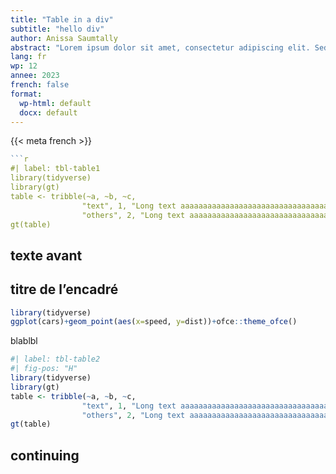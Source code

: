 ```yaml
---
title: "Table in a div"
subtitle: "hello div"
author: Anissa Saumtally
abstract: "Lorem ipsum dolor sit amet, consectetur adipiscing elit. Sed ac augue quis velit varius cursus. Pellentesque a auctor lectus, at auctor neque. Maecenas lorem mauris, varius nec metus vel, varius pulvinar augue. Phasellus eget nisl commodo nunc vestibulum venenatis sed id lorem. Ut rutrum pretium dolor quis sagittis. Proin porttitor mollis fringilla. Praesent sed convallis odio. Vestibulum consequat, libero auctor hendrerit blandit, purus erat laoreet dolor, sit amet pellentesque neque arcu nec elit. Curabitur feugiat, dolor efficitur dapibus fermentum, eros lacus gravida dui, eget mattis magna orci quis dui. Etiam viverra ante lacus, quis congue lorem euismod sed. Proin sed elit interdum, pretium purus vitae, fermentum risus. Sed facilisis vehicula arcu vitae efficitur. Donec aliquet auctor dui in blandit."
lang: fr
wp: 12
annee: 2023
french: false
format:
  wp-html: default
  docx: default
---
```


{{< meta french >}}

```r
```r
#| label: tbl-table1
library(tidyverse)
library(gt)
table <- tribble(~a, ~b, ~c,
                "text", 1, "Long text aaaaaaaaaaaaaaaaaaaaaaaaaaaaaaaaaaaaargh",
                "others", 2, "Long text aaaaaaaaaaaaaaaaaaaaaaaaaaaaaaaaaaaaargh") 
gt(table)
```

## texte avant

::: {.callout-tip collapse="true" icon="false"}
## titre de l'encadré

```r
library(tidyverse)
ggplot(cars)+geom_point(aes(x=speed, y=dist))+ofce::theme_ofce()

```

blablbl

```r
#| label: tbl-table2
#| fig-pos: "H"
library(tidyverse)
library(gt)
table <- tribble(~a, ~b, ~c,
                "text", 1, "Long text aaaaaaaaaaaaaaaaaaaaaaaaaaaaaaaaaaaaargh",
                "others", 2, "Long text aaaaaaaaaaaaaaaaaaaaaaaaaaaaaaaaaaaaargh") 
gt(table)
```
:::

## continuing
